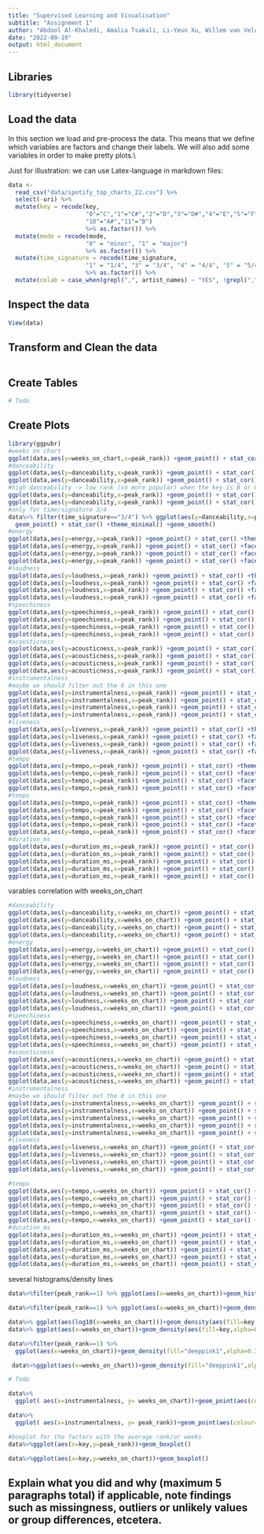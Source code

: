 ```yaml
---
title: "Supervised Learning and Visualisation"
subtitle: "Assignment 1"
author: "Abdool Al-Khaledi, Amalia Tsakali, Li-Yeun Xu, Willem van Veluw"
date: "2022-09-19"
output: html_document
---
```


## Libraries
```r
library(tidyverse)
```

## Load the data
In this section we load and pre-process the data. This means that we define which variables are factors and change their labels. We will also add some variables in order to make pretty plots.\\

Just for illustration: we can use Latex-language in markdown files:
\begin{align*}
  2x+ 1 & = 5\\
  2x & = 4\\
  x & = 2
\end{align*}
```r
data <- 
  read_csv("data/spotify_top_charts_22.csv") %>% 
  select(-uri) %>% 
  mutate(key = recode(key, 
                      "0"="C","1"="C#","2"="D","3"="D#","4"="E","5"="F","6"="F#","7"="G","8"="G#","9"="A",
                      "10"="A#","11"="B") 
                      %>% as.factor()) %>% 
  mutate(mode = recode(mode, 
                      "0" = "minor", "1" = "major") 
                      %>% as.factor()) %>% 
  mutate(time_signature = recode(time_signature, 
                      "1" = "1/4", "3" = "3/4", "4" = "4/4", "5" = "5/4") 
                      %>% as.factor()) %>% 
  mutate(colab = case_when(grepl(",", artist_names) ~ "YES", !grepl(",", artist_names) ~ "NO") %>% as.factor())

```


## Inspect the data
```r
View(data)
```

## Transform and Clean the data
```r
```

## Create Tables
```r
# Todo
```

## Create Plots

```r
library(ggpubr)
#weeks on chart
ggplot(data,aes(y=weeks_on_chart,x=peak_rank)) +geom_point() + stat_cor() +geom_smooth()
#danceability
ggplot(data,aes(y=danceability,x=peak_rank)) +geom_point() + stat_cor() +theme_minimal() +geom_smooth()
ggplot(data,aes(y=danceability,x=peak_rank)) +geom_point() + stat_cor() +facet_wrap(~key) +theme_minimal() +geom_smooth()
#high danceability -> low rank (so more popular) when the key is B or G#
ggplot(data,aes(y=danceability,x=peak_rank)) +geom_point() + stat_cor() +facet_wrap(~mode) +theme_minimal()+geom_smooth()
ggplot(data,aes(y=danceability,x=peak_rank)) +geom_point() + stat_cor() +facet_wrap(~time_signature) +theme_minimal()
#only for time/signature 3/4
data%>% filter(time_signature=="3/4") %>% ggplot(aes(y=danceability,x=peak_rank)) +
  geom_point() + stat_cor() +theme_minimal() +geom_smooth()
#energy
ggplot(data,aes(y=energy,x=peak_rank)) +geom_point() + stat_cor() +theme_minimal()
ggplot(data,aes(y=energy,x=peak_rank)) +geom_point() + stat_cor() +facet_wrap(~key) +theme_minimal()
ggplot(data,aes(y=energy,x=peak_rank)) +geom_point() + stat_cor() +facet_wrap(~mode) +theme_minimal()
ggplot(data,aes(y=energy,x=peak_rank)) +geom_point() + stat_cor() +facet_wrap(~time_signature) +theme_minimal()
#loudness
ggplot(data,aes(y=loudness,x=peak_rank)) +geom_point() + stat_cor() +theme_minimal()
ggplot(data,aes(y=loudness,x=peak_rank)) +geom_point() + stat_cor() +facet_wrap(~key) +theme_minimal()
ggplot(data,aes(y=loudness,x=peak_rank)) +geom_point() + stat_cor() +facet_wrap(~mode) +theme_minimal()
ggplot(data,aes(y=loudness,x=peak_rank)) +geom_point() + stat_cor() +facet_wrap(~time_signature) +theme_minimal()
#speechiness
ggplot(data,aes(y=speechiness,x=peak_rank)) +geom_point() + stat_cor() +theme_minimal()
ggplot(data,aes(y=speechiness,x=peak_rank)) +geom_point() + stat_cor() +facet_wrap(~key) +theme_minimal()
ggplot(data,aes(y=speechiness,x=peak_rank)) +geom_point() + stat_cor() +facet_wrap(~mode) +theme_minimal()
ggplot(data,aes(y=speechiness,x=peak_rank)) +geom_point() + stat_cor() +facet_wrap(~time_signature) +theme_minimal()
#acousticness
ggplot(data,aes(y=acousticness,x=peak_rank)) +geom_point() + stat_cor() +theme_minimal()
ggplot(data,aes(y=acousticness,x=peak_rank)) +geom_point() + stat_cor() +facet_wrap(~key) +theme_minimal()
ggplot(data,aes(y=acousticness,x=peak_rank)) +geom_point() + stat_cor() +facet_wrap(~mode) +theme_minimal()
ggplot(data,aes(y=acousticness,x=peak_rank)) +geom_point() + stat_cor() +facet_wrap(~time_signature) +theme_minimal()
#instrumentalness
#maybe we should filter out the 0 in this one
ggplot(data,aes(y=instrumentalness,x=peak_rank)) +geom_point() + stat_cor() +theme_minimal()
ggplot(data,aes(y=instrumentalness,x=peak_rank)) +geom_point() + stat_cor() +facet_wrap(~key) +theme_minimal()
ggplot(data,aes(y=instrumentalness,x=peak_rank)) +geom_point() + stat_cor() +facet_wrap(~mode) +theme_minimal()
ggplot(data,aes(y=instrumentalness,x=peak_rank)) +geom_point() + stat_cor() +facet_wrap(~time_signature) +theme_minimal()
#liveness
ggplot(data,aes(y=liveness,x=peak_rank)) +geom_point() + stat_cor() +theme_minimal()
ggplot(data,aes(y=liveness,x=peak_rank)) +geom_point() + stat_cor() +facet_wrap(~key) +theme_minimal()
ggplot(data,aes(y=liveness,x=peak_rank)) +geom_point() + stat_cor() +facet_wrap(~mode) +theme_minimal()
ggplot(data,aes(y=liveness,x=peak_rank)) +geom_point() + stat_cor() +facet_wrap(~time_signature) +theme_minimal()
#tempo
ggplot(data,aes(y=tempo,x=peak_rank)) +geom_point() + stat_cor() +theme_minimal()
ggplot(data,aes(y=tempo,x=peak_rank)) +geom_point() + stat_cor() +facet_wrap(~key) +theme_minimal()
ggplot(data,aes(y=tempo,x=peak_rank)) +geom_point() + stat_cor() +facet_wrap(~mode) +theme_minimal()
ggplot(data,aes(y=tempo,x=peak_rank)) +geom_point() + stat_cor() +facet_wrap(~time_signature) +theme_minimal()
#tempo
ggplot(data,aes(y=tempo,x=peak_rank)) +geom_point() + stat_cor() +theme_minimal()
ggplot(data,aes(y=tempo,x=peak_rank)) +geom_point() + stat_cor() +facet_wrap(~key) +theme_minimal()
ggplot(data,aes(y=tempo,x=peak_rank)) +geom_point() + stat_cor() +facet_wrap(~mode) +theme_minimal()
ggplot(data,aes(y=tempo,x=peak_rank)) +geom_point() + stat_cor() +facet_wrap(~time_signature) +theme_minimal()
ggplot(data,aes(y=tempo,x=peak_rank)) +geom_point() + stat_cor() +facet_wrap(~colab) +theme_minimal()
#duration_ms
ggplot(data,aes(y=duration_ms,x=peak_rank)) +geom_point() + stat_cor() +theme_minimal()
ggplot(data,aes(y=duration_ms,x=peak_rank)) +geom_point() + stat_cor() +facet_wrap(~key) +theme_minimal()
ggplot(data,aes(y=duration_ms,x=peak_rank)) +geom_point() + stat_cor() +facet_wrap(~mode) +theme_minimal()
ggplot(data,aes(y=duration_ms,x=peak_rank)) +geom_point() + stat_cor() +facet_wrap(~time_signature) +theme_minimal()
ggplot(data,aes(y=duration_ms,x=peak_rank)) +geom_point() + stat_cor() +facet_wrap(~colab) +theme_minimal()
```
varables correlation with weeks_on_chart
```r
#danceability
ggplot(data,aes(y=danceability,x=weeks_on_chart)) +geom_point() + stat_cor() +theme_minimal()
ggplot(data,aes(y=danceability,x=weeks_on_chart)) +geom_point() + stat_cor() +facet_wrap(~key) +theme_minimal()
ggplot(data,aes(y=danceability,x=weeks_on_chart)) +geom_point() + stat_cor() +facet_wrap(~mode) +theme_minimal()
ggplot(data,aes(y=danceability,x=weeks_on_chart)) +geom_point() + stat_cor() +facet_wrap(~time_signature) +theme_minimal()
#energy
ggplot(data,aes(y=energy,x=weeks_on_chart)) +geom_point() + stat_cor() +theme_minimal()
ggplot(data,aes(y=energy,x=weeks_on_chart)) +geom_point() + stat_cor() +facet_wrap(~key) +theme_minimal()
ggplot(data,aes(y=energy,x=weeks_on_chart)) +geom_point() + stat_cor() +facet_wrap(~mode) +theme_minimal()
ggplot(data,aes(y=energy,x=weeks_on_chart)) +geom_point() + stat_cor() +facet_wrap(~time_signature) +theme_minimal()
#loudness
ggplot(data,aes(y=loudness,x=weeks_on_chart)) +geom_point() + stat_cor() +theme_minimal()
ggplot(data,aes(y=loudness,x=weeks_on_chart)) +geom_point() + stat_cor() +facet_wrap(~key) +theme_minimal()
ggplot(data,aes(y=loudness,x=weeks_on_chart)) +geom_point() + stat_cor() +facet_wrap(~mode) +theme_minimal()
ggplot(data,aes(y=loudness,x=weeks_on_chart)) +geom_point() + stat_cor() +facet_wrap(~time_signature) +theme_minimal()
#speechiness
ggplot(data,aes(y=speechiness,x=weeks_on_chart)) +geom_point() + stat_cor() +theme_minimal()
ggplot(data,aes(y=speechiness,x=weeks_on_chart)) +geom_point() + stat_cor() +facet_wrap(~key) +theme_minimal()
ggplot(data,aes(y=speechiness,x=weeks_on_chart)) +geom_point() + stat_cor() +facet_wrap(~mode) +theme_minimal()
ggplot(data,aes(y=speechiness,x=weeks_on_chart)) +geom_point() + stat_cor() +facet_wrap(~time_signature) +theme_minimal()
#acousticness
ggplot(data,aes(y=acousticness,x=weeks_on_chart)) +geom_point() + stat_cor() +theme_minimal()
ggplot(data,aes(y=acousticness,x=weeks_on_chart)) +geom_point() + stat_cor() +facet_wrap(~key) +theme_minimal()
ggplot(data,aes(y=acousticness,x=weeks_on_chart)) +geom_point() + stat_cor() +facet_wrap(~mode) +theme_minimal()
ggplot(data,aes(y=acousticness,x=weeks_on_chart)) +geom_point() + stat_cor() +facet_wrap(~time_signature) +theme_minimal()
#instrumentalness
#maybe we should filter out the 0 in this one
ggplot(data,aes(y=instrumentalness,x=weeks_on_chart)) +geom_point() + stat_cor() +theme_minimal()
ggplot(data,aes(y=instrumentalness,x=weeks_on_chart)) +geom_point() + stat_cor() +facet_wrap(~key) +theme_minimal()
ggplot(data,aes(y=instrumentalness,x=weeks_on_chart)) +geom_point() + stat_cor() +facet_wrap(~mode) +theme_minimal()
ggplot(data,aes(y=instrumentalness,x=weeks_on_chart)) +geom_point() + stat_cor() +facet_wrap(~time_signature) +theme_minimal()
ggplot(data,aes(y=instrumentalness,x=weeks_on_chart)) +geom_point() + stat_cor() +facet_wrap(~colab) +theme_minimal()
#liveness
ggplot(data,aes(y=liveness,x=weeks_on_chart)) +geom_point() + stat_cor() +theme_minimal()
ggplot(data,aes(y=liveness,x=weeks_on_chart)) +geom_point() + stat_cor() +facet_wrap(~key) +theme_minimal()
ggplot(data,aes(y=liveness,x=weeks_on_chart)) +geom_point() + stat_cor() +facet_wrap(~mode) +theme_minimal()
ggplot(data,aes(y=liveness,x=weeks_on_chart)) +geom_point() + stat_cor() +facet_wrap(~time_signature) +theme_minimal()

#tempo
ggplot(data,aes(y=tempo,x=weeks_on_chart)) +geom_point() + stat_cor() +theme_minimal()
ggplot(data,aes(y=tempo,x=weeks_on_chart)) +geom_point() + stat_cor() +facet_wrap(~key) +theme_minimal()
ggplot(data,aes(y=tempo,x=weeks_on_chart)) +geom_point() + stat_cor() +facet_wrap(~mode) +theme_minimal()
ggplot(data,aes(y=tempo,x=weeks_on_chart)) +geom_point() + stat_cor() +facet_wrap(~time_signature) +theme_minimal()
ggplot(data,aes(y=tempo,x=weeks_on_chart)) +geom_point() + stat_cor() +facet_wrap(~colab) +theme_minimal()
#duration_ms
ggplot(data,aes(y=duration_ms,x=weeks_on_chart)) +geom_point() + stat_cor() +theme_minimal()
ggplot(data,aes(y=duration_ms,x=weeks_on_chart)) +geom_point() + stat_cor() +facet_wrap(~key) +theme_minimal()
ggplot(data,aes(y=duration_ms,x=weeks_on_chart)) +geom_point() + stat_cor() +facet_wrap(~mode) +theme_minimal()
ggplot(data,aes(y=duration_ms,x=weeks_on_chart)) +geom_point() + stat_cor() +facet_wrap(~time_signature) +theme_minimal()
ggplot(data,aes(y=duration_ms,x=weeks_on_chart)) +geom_point() + stat_cor() +facet_wrap(~colab) +theme_minimal()
```

several histograms/density lines
```r
data%>%filter(peak_rank==1) %>% ggplot(aes(x=weeks_on_chart))+geom_histogram(bins = 50)+theme_minimal()

data%>%filter(peak_rank==1) %>% ggplot(aes(x=weeks_on_chart))+geom_density(aes(fill=key,alpha=0.3))+theme_minimal() 

data%>% ggplot(aes(log10(x=weeks_on_chart)))+geom_density(aes(fill=key,alpha=0.3))+theme_minimal()
data%>% ggplot(aes(x=weeks_on_chart))+geom_density(aes(fill=key,alpha=0.3))+theme_minimal()

data%>%filter(peak_rank==1) %>%
  ggplot(aes(x=weeks_on_chart))+geom_density(fill="deeppink1",alpha=0.3)+theme_minimal() +geom_rug(colour="deeppink1")

 data%>%ggplot(aes(x=weeks_on_chart))+geom_density(fill="deeppink1",alpha=0.3)+theme_minimal() +geom_rug(colour="deeppink1")
```


```r
# Todo

data%>%
  ggplot( aes(x=instrumentalness, y= weeks_on_chart))+geom_point(aes(colour=mode))
```

```r
data%>%
  ggplot( aes(x=instrumentalness, y= peak_rank))+geom_point(aes(colour=time_signature))
```
```r
#boxplot for the factors with the average rank/or weeks
data%>%ggplot(aes(x=key,y=peak_rank))+geom_boxplot()
```
```r
data%>%ggplot(aes(x=key,y=weeks_on_chart))+geom_boxplot()
```


## Explain what you did and why (maximum 5 paragraphs total) if applicable, note findings such as missingness, outliers or unlikely values or group differences, etcetera.

